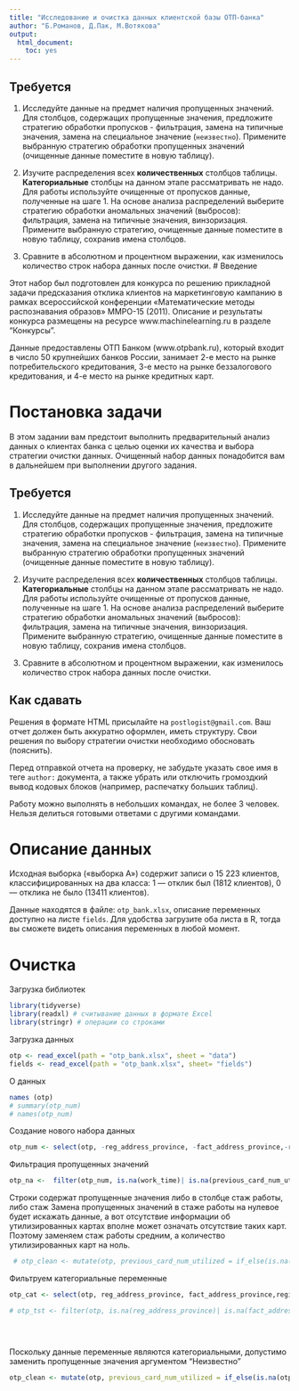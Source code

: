 ```yaml
---
title: "Исследование и очистка данных клиентской базы ОТП-банка"
author: "Б.Романов, Д.Пак, М.Вотякова"
output: 
  html_document: 
    toc: yes
---
```

## Требуется
  
  1. Исследуйте данные на предмет наличия пропущенных значений. Для столбцов, содержащих пропущенные значения, предложите стратегию обработки пропусков - фильтрация, замена на типичные значения, замена на специальное значение (`неизвестно`). Примените выбранную стратегию обработки пропущенных значений (очищенные данные поместите в новую таблицу).
  
  2. Изучите распределения всех **количественных** столбцов таблицы. **Категориальные** столбцы на данном этапе рассматривать не надо. Для работы используйте очищенные от пропусков данные, полученные на шаге 1. На основе анализа распределений выберите стратегию обработки аномальных значений (выбросов): фильтрация, замена на типичные значения, винзоризация. Примените выбранную стратегию, очищенные данные поместите в новую таблицу, сохранив имена столбцов.
  
  3. Сравните в абсолютном и процентном выражении, как изменилось количество строк набора данных после очистки.
# Введение

Этот набор был подготовлен для конкурса по решению прикладной задачи предсказания отклика клиентов на маркетинговую кампанию в рамках всероссийской конференции «Математические методы распознавания образов» ММРО-15 (2011). Описание и результаты конкурса  размещены на ресурсе www.machinelearning.ru в разделе "Конкурсы".

Данные предоставлены ОТП Банком (www.otpbank.ru), который входит в число 50 крупнейших банков России, занимает 2-е место на рынке потребительского кредитования, 3-е место на рынке беззалогового кредитования, и 4-е место на рынке кредитных карт.

# Постановка задачи

В этом задании вам предстоит выполнить предварительный анализ данных о клиентах банка с целью оценки их качества и выбора стратегии очистки данных. Очищенный набор данных понадобится вам в дальнейшем при выполнении другого задания.

## Требуется
  
  1. Исследуйте данные на предмет наличия пропущенных значений. Для столбцов, содержащих пропущенные значения, предложите стратегию обработки пропусков - фильтрация, замена на типичные значения, замена на специальное значение (`неизвестно`). Примените выбранную стратегию обработки пропущенных значений (очищенные данные поместите в новую таблицу).
  
  2. Изучите распределения всех **количественных** столбцов таблицы. **Категориальные** столбцы на данном этапе рассматривать не надо. Для работы используйте очищенные от пропусков данные, полученные на шаге 1. На основе анализа распределений выберите стратегию обработки аномальных значений (выбросов): фильтрация, замена на типичные значения, винзоризация. Примените выбранную стратегию, очищенные данные поместите в новую таблицу, сохранив имена столбцов.
  
  3. Сравните в абсолютном и процентном выражении, как изменилось количество строк набора данных после очистки.
  
## Как сдавать

Решения в формате HTML присылайте на `postlogist@gmail.com`. Ваш отчет должен быть аккуратно оформлен, иметь структуру. Свои решения по выбору стратегии очистки необходимо обосновать (пояснить). 

Перед отправкой отчета на проверку, не забудьте указать свое имя в теге `author:` документа, а также убрать или отключить громоздкий вывод кодовых блоков (например, распечатку больших таблиц).

Работу можно выполнять в небольших командах, не более 3 человек. Нельзя делиться готовыми ответами с другими командами.

# Описание данных

Исходная выборка («выборка А») содержит записи о 15 223 клиентов, классифицированных на два класса:
1 — отклик был (1812 клиентов),
0 — отклика не было (13411 клиентов).

Данные находятся в файле: `otp_bank.xlsx`, описание переменных доступно на листе `fields`. Для удобства загрузите оба листа в R, тогда вы сможете видеть описания переменных в любой момент.



# Очистка

Загрузка библиотек
```r
library(tidyverse)
library(readxl) # считывание данных в формате Excel
library(stringr) # операции со строками
```

Загрузка данных

```r
otp <- read_excel(path = "otp_bank.xlsx", sheet = "data")
fields <- read_excel(path = "otp_bank.xlsx", sheet= "fields")

```


О данных

```r
names (otp)
# summary(otp_num)
# names(otp_num)
```


 Создание нового набора данных
```r
otp_num <- select(otp, -reg_address_province, -fact_address_province,-region_nm, -agreement_rk, - postal_address_province, -job_dir, -gen_industry, -org_tp_state, -org_tp_fcapital, -education, - socstatus_work_fl, -socstatus_pens_fl, -marital_status, -gen_title, -family_income, -tp_province)

```



Фильтрация пропущенных значений

```r
otp_na <-  filter(otp_num, is.na(work_time)| is.na(previous_card_num_utilized))
```
Строки содержат пропущенные значения либо в столбце стаж работы, либо стаж
Замена пропущенных значений в стаже работы на нулевое будет искажать данные, а вот отсутствие информации об утилизированных картах вполне может означать отсутствие таких карт. Поэтому заменяем стаж работы средним, а количество утилизированных карт на ноль.



```r
 # otp_clean <- mutate(otp, previous_card_num_utilized = if_else(is.na(otp$previous_card_num_utilized), 0, previous_card_num_utilized), work_time = if_else(is.na(otp$work_time), mean(!is.na(otp$work_time)), otp$work_time))


```

Фильтруем категориальные переменные
```r
otp_cat <- select(otp, reg_address_province, fact_address_province,region_nm, agreement_rk,  postal_address_province, job_dir, gen_industry, org_tp_state, org_tp_fcapital, education,  socstatus_work_fl, socstatus_pens_fl, marital_status, gen_title, family_income, tp_province)

# otp_tst <- filter(otp, is.na(reg_address_province)| is.na(fact_address_province) | is.na(region_nm) | is.na(agreement_rk) | is.na(postal_address_province) | is.na(job_dir) | is.na(gen_industry) | is.na(org_tp_state) | is.na(education) | is.na(socstatus_work_fl) | is.na(socstatus_pens_fl) | is.na(marital_status) | is.na(gen_title) | is.na(family_income) | is.na(tp_province))


      
```

Поскольку данные переменные являются категориальными, допустимо заменить пропущенные значения аргументом "Неизвестно"


```r
otp_clean <- mutate(otp, previous_card_num_utilized = if_else(is.na(otp$previous_card_num_utilized), 0, previous_card_num_utilized), work_time = if_else(is.na(otp$work_time), mean(!is.na(otp$work_time)), otp$work_time), reg_address_province = if_else(is.na(otp$reg_address_province), "Неизвестно", otp$reg_address_province), fact_address_province = if_else(is.na(otp$fact_address_province), "Неизвестно", otp$fact_address_province), region_nm = if_else(is.na(otp$region_nm), "Неизвестно", otp$region_nm), postal_address_province = if_else(is.na(otp$postal_address_province), "Неизвестно", otp$postal_address_province), job_dir = if_else(is.na(otp$job_dir), "Неизвестно", otp$job_dir), gen_industry = if_else(is.na(otp$gen_industry), "Неизвестно", otp$gen_industry), org_tp_state = if_else(is.na(otp$org_tp_state), "Неизвестно", otp$org_tp_state), education = if_else(is.na(otp$education), "Неизвестно", otp$education), socstatus_work_fl = if_else(is.na(otp$socstatus_work_fl), "Неизвестно", otp$socstatus_work_fl), socstatus_pens_fl = if_else(is.na(otp$socstatus_pens_fl), "Неизвестно", otp$socstatus_pens_fl), marital_status = if_else(is.na(otp$marital_status), "Неизвестно", otp$marital_status), gen_title = if_else(is.na(otp$gen_title), "Неизвестно", otp$gen_title), family_income = if_else(is.na(otp$family_income), "Неизвестно", otp$family_income), tp_province = if_else(is.na(otp$tp_province), "Неизвестно", otp$tp_province))

```

